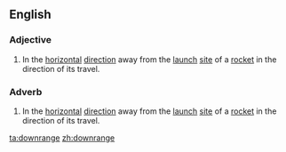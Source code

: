 ==English==
===Adjective===
{{en-adj}}
# In the [[horizontal]] [[direction]] away from the [[launch]] [[site]] of a [[rocket]] in the direction of its travel.
===Adverb===
{{en-adv}}
# In the [[horizontal]] [[direction]] away from the [[launch]] [[site]] of a [[rocket]] in the direction of its travel.

[[ta:downrange]]
[[zh:downrange]]